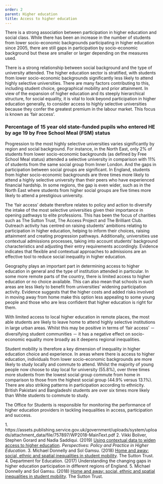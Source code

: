 ```yaml
---
order: 2
parent: Higher education
title: Access to higher education
---
```




<div>

There is a strong association between participation in higher education and
social class. While there has been an increase in the number of students from
lower socio-economic backgrounds participating in higher education since 2005,
there are still gaps in participation by socio-economic background but these are
smaller or larger depending on the measures used.

There is a strong relationship between social background and the type of
university attended. The higher education sector is stratified, with students
from lower socio-economic backgrounds significantly less likely to attend highly
selective universities. There are many factors contributing to this, including
student choice, geographical mobility and prior attainment. In view of the
expansion of higher education and its steeply hierarchical structure, for social
equality, it is vital to look beyond participation in higher education
generally, to consider access to highly selective universities because they
confer the greatest premium in the labour market. This focus is known as ‘fair
access’.

</div>

<ResearchImage imageName="access-to-higher-education-1.jpg" />

<div className="full-span wide-graph">
  
  ### Percentage of 15 year old state-funded pupils who entered HE by age 19 by Free School Meal (FSM) status<FootnoteLink text="1"/> 

  <AccessToHigherEducationGraphSVG/>
</div>

Progression to the most highly selective universities varies significantly by
region and social background. For instance, in the North East, only 2% of
students from lower socio-economic backgrounds (as defined by Free School Meal
status) attended a selective university in comparison with 11% of students from
the same social group from Inner London. And the gaps in participation between
social groups are significant. In England, students from higher socio-economic
backgrounds are three times more likely to attend a highly selective university
than their peers who have experienced financial hardship. In some regions, the
gap is even wider, such as in the North East where students from higher social
groups are five times more likely to attend a prestigious university.

The ‘fair access’ debate therefore relates to policy and action to diversify the
intake of the most selective universities given their importance in opening
pathways to elite professions. This has been the focus of charities such as The
Sutton Trust, The Access Project and The Brilliant Club. Outreach activity has
centred on raising students’ ambitions relating to participation in higher
education, helping to inform their choices, raising attainment and creating
progression pathways. Additionally, universities use contextual admissions
processes, taking into account students’ background characteristics and
adjusting their entry requirements accordingly. Evidence indicates that flexible
and contextual approaches to admissions are an effective tool to reduce social
inequality in higher education.<FootnoteLink text="2"/>

<ResearchImage imageName="access-to-higher-education-2.jpg" />

<div>

Geography plays an important part in determining access to higher education in
general and the type of institution attended in particular. In some more remote
parts of the country, there is limited access to higher education or no choice
available. This can also mean that schools in such areas are less likely to
benefit from universities’ widening participation activity.<FootnoteLink
text="3"/> Evidence suggests that the higher costs and added risks involved in
moving away from home make this option less appealing to some young people and
those who are less confident that higher education is right for
them.<FootnoteLink text="4"/> 

With limited access to local higher education in remote places, the most able
students are likely to leave home to attend highly selective institutions in
large urban areas. Whilst this may be positive in terms of ‘fair access’ －
diversifying student communities － it has a negative effect on socio-economic
equality more broadly as it deepens regional inequalities.

</div>

Student mobility is therefore a key dimension of inequality in higher education
choice and experience. In areas where there is access to higher education,
individuals from lower socio-economic backgrounds are more likely to study
locally and commute to attend. Whilst the majority of young people now choose to
stay local for university (55.8%), over three times more students from the
lowest social group commute from home in comparison to those from the highest
social group (44.9% versus 13.1%). There are also striking patterns in
participation according to ethnicity. British Pakistani and Bangladeshi students
are over six times more likely than White students to commute to
study.<FootnoteLink text="5"/> 

The Office for Students is responsible for monitoring the performance of higher
education providers in tackling inequalities in access, participation and
success. 

<Footnotes>
	1. https://assets.publishing.service.gov.uk/government/uploads/system/uploads/attachment_data/file/757897/WP2018-MainText.pdf
	2. Vikki Boliver, Stephen Gorard and Nadia Saddiqui. (2019) 
	<a href="https://www.tandfonline.com/doi/full/10.1080/13603108.2019.1678076">
	Using contextual data to widen access to higher education</a>. <i>Perspectives:
	Policy and Practice in Higher Education</i>.
	3. Michael Donnelly and Sol Gamsu. (2018) 
	<a href="https://www.suttontrust.com/our-research/home-and-away-student-mobility/">
	Home and away: social, ethnic and spatial inequalities in student mobility</a>. The
	Sutton Trust.
	4. Department for Education. (2017) Understanding the changing gaps in higher
	education participation in different regions of England.
	5. Michael Donnelly and Sol Gamsu. (2018) 
	<a href="https://www.suttontrust.com/our-research/home-and-away-student-mobility/">
	Home and away: social, ethnic and spatial inequalities in student mobility</a>. The
	Sutton Trust.
</Footnotes>
